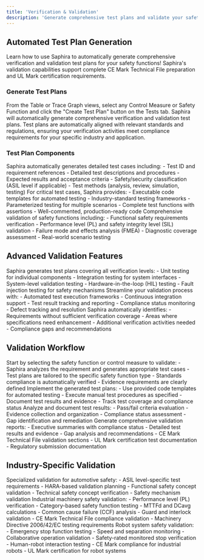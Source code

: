 ```yaml
---
title: 'Verification & Validation'
description: 'Generate comprehensive test plans and validate your safety functions with automated verification workflows.'
---
```


## Automated Test Plan Generation

Learn how to use Saphira to automatically generate comprehensive verification and validation test plans for your safety functions! Saphira's validation capabilities support complete CE Mark Technical File preparation and UL Mark certification requirements.

### Generate Test Plans

<AccordionGroup>
  <Accordion icon="check-circle" title="Create Test Plans">
    From the Table or Trace Graph views, select any Control Measure or Safety Function and click the "Create Test Plan" button on the Tests tab. Saphira will automatically generate comprehensive verification and validation test plans.
  </Accordion>
  <Accordion icon="file-text" title="Standards-Based Testing">
    Test plans are automatically aligned with relevant standards and regulations, ensuring your verification activities meet compliance requirements for your specific industry and application.
  </Accordion>
</AccordionGroup>

### Test Plan Components

<AccordionGroup>

<Accordion icon="check-circle" title="Test Case Generation">
  Saphira automatically generates detailed test cases including:
  - Test ID and requirement references
  - Detailed test descriptions and procedures
  - Expected results and acceptance criteria
  - Safety/security classification (ASIL level if applicable)
  - Test methods (analysis, review, simulation, testing)
</Accordion>
<Accordion icon="code" title="Verification Code Templates">
  For critical test cases, Saphira provides:
  - Executable code templates for automated testing
  - Industry-standard testing frameworks
  - Parameterized testing for multiple scenarios
  - Complete test functions with assertions
  - Well-commented, production-ready code
</Accordion>
<Accordion icon="shield-check" title="Safety Function Validation">
  Comprehensive validation of safety functions including:
  - Functional safety requirements verification
  - Performance level (PL) and safety integrity level (SIL) validation
  - Failure mode and effects analysis (FMEA)
  - Diagnostic coverage assessment
  - Real-world scenario testing
</Accordion>

</AccordionGroup>

## Advanced Validation Features

<AccordionGroup>

<Accordion icon="check-circle" title="Multi-Level Testing">
  Saphira generates test plans covering all verification levels:
  - Unit testing for individual components
  - Integration testing for system interfaces
  - System-level validation testing
  - Hardware-in-the-loop (HIL) testing
  - Fault injection testing for safety mechanisms
</Accordion>
<Accordion icon="file-text" title="Automated Test Execution">
  Streamline your validation process with:
  - Automated test execution frameworks
  - Continuous integration support
  - Test result tracking and reporting
  - Compliance status monitoring
  - Defect tracking and resolution
</Accordion>
<Accordion icon="shield-check" title="Gap Analysis">
  Saphira automatically identifies:
  - Requirements without sufficient verification coverage
  - Areas where specifications need enhancement
  - Additional verification activities needed
  - Compliance gaps and recommendations
</Accordion>

</AccordionGroup>

## Validation Workflow

<AccordionGroup>

<Accordion icon="check-circle" title="Test Plan Creation">
  Start by selecting the safety function or control measure to validate:
  - Saphira analyzes the requirement and generates appropriate test cases
  - Test plans are tailored to the specific safety function type
  - Standards compliance is automatically verified
  - Evidence requirements are clearly defined
</Accordion>
<Accordion icon="code" title="Test Implementation">
  Implement the generated test plans:
  - Use provided code templates for automated testing
  - Execute manual test procedures as specified
  - Document test results and evidence
  - Track test coverage and compliance status
</Accordion>
<Accordion icon="file-text" title="Results Analysis">
  Analyze and document test results:
  - Pass/fail criteria evaluation
  - Evidence collection and organization
  - Compliance status assessment
  - Gap identification and remediation
</Accordion>
<Accordion icon="shield-check" title="Validation Reporting">
  Generate comprehensive validation reports:
  - Executive summaries with compliance status
  - Detailed test results and evidence
  - Gap analysis and recommendations
  - CE Mark Technical File validation sections
  - UL Mark certification test documentation
  - Regulatory submission documentation
</Accordion>

</AccordionGroup>

## Industry-Specific Validation

<AccordionGroup>

<Accordion icon="check-circle" title="Automotive (ISO 26262)">
  Specialized validation for automotive safety:
  - ASIL level-specific test requirements
  - HARA-based validation planning
  - Functional safety concept validation
  - Technical safety concept verification
  - Safety mechanism validation
</Accordion>
<Accordion icon="shield-check" title="Industrial (ISO 13849)">
  Industrial machinery safety validation:
  - Performance level (PL) verification
  - Category-based safety function testing
  - MTTFd and DCavg calculations
  - Common cause failure (CCF) analysis
  - Guard and interlock validation
  - CE Mark Technical File compliance validation
  - Machinery Directive 2006/42/EC testing requirements
</Accordion>
<Accordion icon="robot" title="Robotics (ISO 10218)">
  Robot system safety validation:
  - Emergency stop function testing
  - Speed and separation monitoring
  - Collaborative operation validation
  - Safety-rated monitored stop verification
  - Human-robot interaction testing
  - CE Mark compliance for industrial robots
  - UL Mark certification for robot systems
</Accordion>

</AccordionGroup> 
